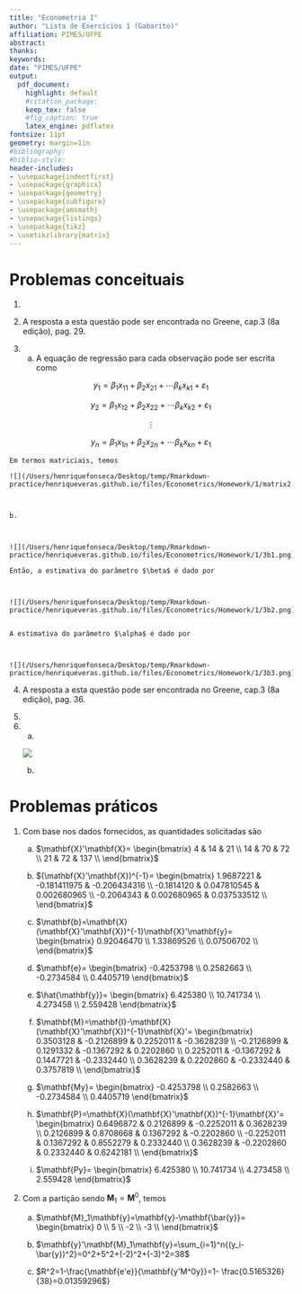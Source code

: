 ```yaml
---
title: "Econometria I"
author: "Lista de Exercícios 1 (Gabarito)"
affiliation: PIMES/UFPE
abstract:
thanks:
keywords:
date: "PIMES/UFPE"
output:
  pdf_document:
    highlight: default
    #citation_package:
    keep_tex: false
    #fig_caption: true
    latex_engine: pdflatex
fontsize: 11pt
geometry: margin=1in
#bibliography:
#biblio-style:
header-includes:
- \usepackage{indentfirst}
- \usepackage{graphicx}
- \usepackage{geometry}
- \usepackage{subfigure}
- \usepackage{amsmath}
- \usepackage{listings}
- \usepackage{tikz}
- \usetikzlibrary{matrix}
---
```


\vspace{0.25in}



# Problemas conceituais


1. \color{blue}{A resposta a estas questões podem ser encontradas no Greene, cap. 2 (8a edição)


    a. Greene, pag. 20


    b. Greene, pag. 17


    c. Greene, pag. 22


    d. Greene, pag. 23


    e. Greene, pag. 25}


2. A resposta a esta questão pode ser encontrada no Greene, cap.3 (8a edição), pag. 29.

3.


    a. A equação de regressão para cada observação pode ser escrita como

$$y_1=\beta_1 x_{11}+\beta_2x_{21}+\cdots\beta_kx_{k1}+\varepsilon_1$$

$$y_2=\beta_1 x_{12}+\beta_2x_{22}+\cdots\beta_kx_{k2}+\varepsilon_1$$

$$\vdots$$

$$y_n=\beta_1 x_{1n}+\beta_2x_{2n}+\cdots\beta_kx_{kn}+\varepsilon_1$$

    Em termos matriciais, temos
    
    ![](/Users/henriquefonseca/Desktop/temp/Rmarkdown-practice/henriqueveras.github.io/files/Econometrics/Homework/1/matrix2.png)


    
    b. 
    
    
    
    ![](/Users/henriquefonseca/Desktop/temp/Rmarkdown-practice/henriqueveras.github.io/files/Econometrics/Homework/1/3b1.png)
    
    Então, a estimativa do parâmetro $\beta$ é dado por
    
    
    
    ![](/Users/henriquefonseca/Desktop/temp/Rmarkdown-practice/henriqueveras.github.io/files/Econometrics/Homework/1/3b2.png)
    
    
    A estimativa do parâmetro $\alpha$ é dado por
    
    
    
    ![](/Users/henriquefonseca/Desktop/temp/Rmarkdown-practice/henriqueveras.github.io/files/Econometrics/Homework/1/3b3.png)


4. A resposta a esta questão pode ser encontrada no Greene, cap.3 (8a edição), pag. 36.



5. \color{blue}{Na regressão $\mathbf{y}$ em $\mathbf{i}$ e $\mathbf{X}$, os coeficientes de $\mathbf{X}$ são $\mathbf{b} = (\mathbf{X'M^0X})^{-1}\mathbf{X'M^0y}$. $\mathbf{M}^0 = \mathbf{I} - \mathbf{i}(\mathbf{i'i})^{-1}\mathbf{i}'$ é a matriz que transforma as observações em desvios em relação à média das colunas. Como $\mathbf{M}^0$ é idempotente e simétrica, podemos escrever a equação anterior como $[(\mathbf{X'M^0}')(\mathbf{M^0X})]^{-1}(\mathbf{X'M^0}')(\mathbf{M^0y})$, o que implica que a regressão de $\mathbf{M^0y}$ em $M^0X$ produz os coeficientes de inclinação por mínimos quadrados. Caso somente $\mathbf{X}$ seja transformado em desvios, teríamos $[(\mathbf{X'M^0}')(\mathbf{M^0X})]^{-1}(\mathbf{X'M^0}')\mathbf{y}$ mas, obviamente, é idêntico ao caso anterior. Entretanto, caso somente $\mathbf{y}$ seja transformado, o resultado é $(\mathbf{X'X})^{-1}\mathbf{X'M^0y}$, o qual é muito provavelmente diferente.}


6.

    a. 
    
    
    ![](/Users/henriquefonseca/Desktop/temp/Rmarkdown-practice/henriqueveras.github.io/files/Econometrics/Homework/1/6a.png)
    
    b. \color{blue}{A resposta a esta questão pode ser encontrada no Greene, cap.3 (8a edição), pag. 45.}
    

# Problemas práticos



1. \color{blue}Com base nos dados fornecidos, as quantidades solicitadas são

    a. $\mathbf{X}'\mathbf{X}=
    \begin{bmatrix} 
    4 &   14 &  21 \\
    14 &   70 &  72 \\
    21 &   72 &  137  \\
    \end{bmatrix}$
    
    b. $(\mathbf{X}'\mathbf{X})^{-1}=
    \begin{bmatrix} 
    1.9687221 &   -0.181411975 &  -0.206434316 \\
    -0.1814120 &   0.047810545 &  0.002680965 \\
    -0.2064343 &   0.002680965 &  0.037533512  \\
    \end{bmatrix}$
    
    c. $\mathbf{b}=\mathbf{X}(\mathbf{X}'\mathbf{X})^{-1}\mathbf{X}'\mathbf{y}=
    \begin{bmatrix} 
    0.92046470  \\
    1.33869526 \\
    0.07506702 \\
    \end{bmatrix}$
    
    d. $\mathbf{e}=
    \begin{bmatrix} 
    -0.4253798  \\
    0.2582663 \\
    -0.2734584 \\
    0.4405719
    \end{bmatrix}$
    
    e. $\hat{\mathbf{y}}=
    \begin{bmatrix} 
    6.425380  \\
    10.741734 \\
    4.273458 \\
    2.559428
    \end{bmatrix}$
    
    f. $\mathbf{M}=\mathbf{I}-\mathbf{X}(\mathbf{X}'\mathbf{X})^{-1}\mathbf{X}'=
    \begin{bmatrix} 
    0.3503128 &   -0.2126899 &  0.2252011 & -0.3628239 \\
    -0.2126899 &   0.1291332 &  -0.1367292 & 0.2202860 \\
    0.2252011 &   -0.1367292 &  0.1447721 & -0.2332440  \\
    0.3628239 &  0.2202860 & -0.2332440 &  0.3757819 \\
    \end{bmatrix}$
    
    g. $\mathbf{My}=
    \begin{bmatrix} 
    -0.4253798  \\
    0.2582663 \\
    -0.2734584 \\
    0.4405719
    \end{bmatrix}$
    
    h. $\mathbf{P}=\mathbf{X}(\mathbf{X}'\mathbf{X})^{-1}\mathbf{X}'=
    \begin{bmatrix} 
    0.6496872 & 0.2126899 & -0.2252011 & 0.3628239 \\
    0.2126899 & 0.8708668 &  0.1367292 & -0.2202860 \\
    -0.2252011 &  0.1367292 &  0.8552279 &  0.2332440 \\
    0.3628239 & -0.2202860 & 0.2332440 & 0.6242181 \\
    \end{bmatrix}$

    i. $\mathbf{Py}=
    \begin{bmatrix} 
    6.425380  \\
    10.741734 \\
    4.273458 \\
    2.559428
    \end{bmatrix}$


2. Com a partiçāo sendo $\mathbf{M}_1=\mathbf{M}^0$, temos
	
    a. $\mathbf{M}_1\mathbf{y}=\mathbf{y}-\mathbf{\bar{y}}=
    \begin{bmatrix} 
    0 \\
    5 \\
    -2 \\
    -3 \\
    \end{bmatrix}$
    
    b. $\mathbf{y}'\mathbf{M}_1\mathbf{y}=\sum_{i=1}^n{(y_i-\bar{y})^2}=0^2+5^2+(-2)^2+(-3)^2=38$
    
    c. $R^2=1-\frac{\mathbf{e'e}}{\mathbf{y'M^0y}}=1- \frac{0.5165326}{38}=0.01359296$}
  



